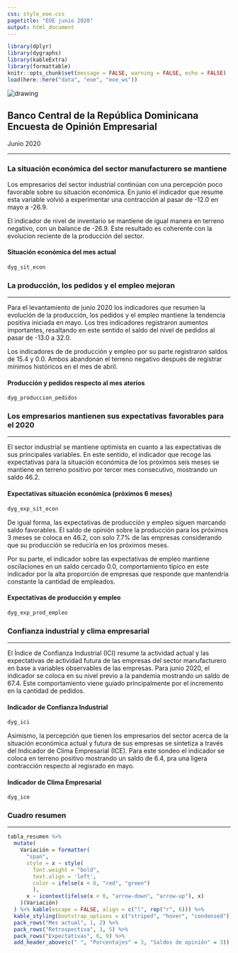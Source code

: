 ---
css: style_eoe.css
pagetitle: "EOE junio 2020"
output: html_document
---

```{r config, include=FALSE}
library(dplyr)
library(dygraphs)
library(kableExtra)
library(formattable)
knitr::opts_chunk$set(message = FALSE, warning = FALSE, echo = FALSE)
load(here::here("data", "eoe", "eoe_ws"))
```


<!-- Header del documento -->
<div class = "header">

  <div class="imagen">
  <img src="img/bcrd_squared.png" alt="drawing"/>
  </div>
  
  <div class="title">
  <h2>Banco Central de la República Dominicana<br>
Encuesta de Opinión Empresarial</h2>
<span>Junio 2020</span>
  </div>
  
</div>
<hr class="head-ruler">

<!-- ---------------------------------------------------------------------------------------------- -->

### La situación económica del sector manufacturero se mantiene 
<div class = "first-container">
<div class= "left">

Los empresarios del sector industrial continúan con una percepción poco favorable sobre su situación económica. En junio el indicador que resume esta variable volvió a experimentar una contracción al pasar de -12.0 en mayo a -26.9. 

El indicador de nivel de inventario se mantiene de igual manera en terreno negativo, con un balance de -26.9. Este resultado es coherente con la evolucion reciente de la producción del sector. 

</div>

<div class = "right">
#### Situación económica del mes actual
```{r, fig.height=3, fig.width=5}
dyg_sit_econ
```
</div>
</div>

<!-- ---------------------------------------------------------------------------------------------- -->

### La producción, los pedidos y el empleo mejoran
***
<div class = "second-container">

<div class= "left">

Para el levantamiento de junio 2020 los indicadores que resumen la evolución de la producción, los pedidos y el empleo mantiene la tendencia positiva iniciada en mayo. Los tres indicadores registraron aumentos importantes, resaltando en este sentido el saldo del nivel de pedidos al pasar de -13.0 a 32.0.

Los indicadores de de producción y empleo por su parte registraron saldos de 15.4 y 0.0. Ambos abandonan el terreno negativo después de registrar mínimos históricos en el mes de abril.

</div>

<div class = "right">
#### Producción y pedidos respecto al mes aterios
```{r, fig.height=3, fig.width=5}
dyg_produccion_pedidos
```

</div>
</div>


<!-- ---------------------------------------------------------------------------------------------- -->
### Los empresarios mantienen sus expectativas favorables para el 2020
***
<div class = "third-container">
<div class= "left first">

El sector industrial se mantiene optimista en cuanto a las expectativas de sus principales variables. En este sentido, el indicador que recoge las expectativas para la situación económica de los próximos seis meses se mantiene en terreno positivo por tercer mes consecutivo, mostrando un saldo 46.2.

</div>

<div class = "right first">
#### Expectativas situación económica (próximos 6 meses) 
```{r, fig.height=3, fig.width=5}
dyg_exp_sit_econ
```

</div>

<div class= "left secondl">
De igual forma, las expectativas de producción y empleo siguen marcando saldo favorables. El saldo de opinión sobre la producción para los próximos 3 meses se coloca en 46.2, con solo 7.7% de las empresas considerando que su producción se reduciría en los próximos meses. 

Por su parte, el indicador sobre las expectativas de empleo mantiene oscilaciones en un saldo cercado 0.0, comportamiento típico en este indicador por la alta proporción de empresas que responde que mantendría constante la cantidad de empleados. 
</div>

<div class= "right second">

#### Expectativas de producción y empleo
```{r, , fig.height=3, fig.width=5}
dyg_exp_prod_empleo
```

</div>
</div>

<!-- ---------------------------------------------------------------------------------------------- -->
### Confianza industrial y clima empresarial 
***

<div class = "fourth-container">
<div class= "left first">

El Índice de Confianza Industrial (ICI) resume la actividad actual y las expectativas de actividad futura de las empresas del sector manufacturero en base a variables observables de las empresas. Para junio 2020, el indicador se coloca en su nivel previo a  la pandemia mostrando un saldo de 67.4. Este comportamiento viene guiado principalmente por el incremento en la cantidad de pedidos.

</div>

<div class = "right first">
#### Indicador de Confianza Industrial

```{r, fig.height=3, fig.width=5}
dyg_ici
```

</div>

<div class = "left secondl">
Asimismo, la percepción que tienen los empresarios del sector acerca de la situación económica actual y futura de sus empresas se sintetiza a través del Indicador de Clima Empresarial (ICE). Para este sondeo el indicador se coloca en terreno positivo mostrando un saldo de 6.4, pra una ligera contracción respecto al regisrado en mayo.
</div>

<div class = "right second">

#### Indicador de Clima Empresarial
```{r, fig.height=3, fig.width=5}
dyg_ice
```

</div>

</div>

<!-- ---------------------------------------------------------------------------------------------- -->
<div class="cuadro-resumen">
### Cuadro resumen
***

```{r}
tabla_resumen %>% 
  mutate(
    Variación = formatter(
      "span", 
      style = x ~ style(
        font.weight = "bold",
        text.align = 'left',
        color = ifelse(x < 0, "red", "green")
        ), 
      x ~ icontext(ifelse(x < 0, "arrow-down", "arrow-up"), x)
    )(Variación)
  ) %>% kable(escape = FALSE, align = c("l", rep("r", 6))) %>% 
  kable_styling(bootstrap_options = c("striped", "hover", "condensed")) %>% 
  pack_rows("Mes actual", 1, 2) %>% 
  pack_rows("Retrospectiva", 3, 5) %>% 
  pack_rows("Expectativas", 6, 9) %>% 
  add_header_above(c(" ", "Porcentajes" = 3, "Saldos de opinión" = 3))
```
</div>


<!--- 

<div class = "first-container">
<div class= "left">

</div>

<div class = "right">
<div>
</div>
----->












